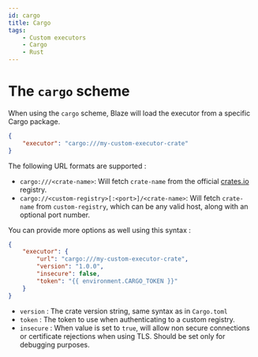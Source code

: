 ```yaml
---
id: cargo
title: Cargo
tags:
    - Custom executors
    - Cargo
    - Rust
---
```


# The `cargo` scheme

When using the `cargo` scheme, Blaze will load the executor from a specific Cargo package.

```json
{
    "executor": "cargo:///my-custom-executor-crate"
}
```

The following URL formats are supported :

- `cargo:///<crate-name>`: Will fetch `crate-name` from the official [crates.io](https://crates.io) registry.
- `cargo://<custom-registry>[:<port>]/<crate-name>`: Will fetch `crate-name` from `custom-registry`, which can be any valid host, along with an optional port number. 

You can provide more options as well using this syntax :

```json
{
    "executor": {
        "url": "cargo:///my-custom-executor-crate",
        "version": "1.0.0",
        "insecure": false,
        "token": "{{ environment.CARGO_TOKEN }}"
    }
}
```

- `version` : The crate version string, same syntax as in `Cargo.toml`
- `token` : The token to use when authenticating to a custom registry.
- `insecure` : When value is set to `true`, will allow non secure connections or certificate rejections when using TLS. Should be set only for debugging purposes.

